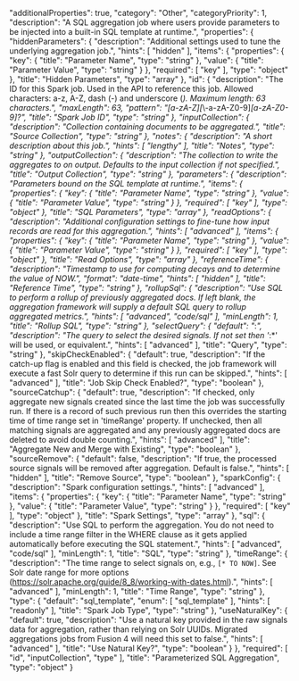   "additionalProperties": true,
  "category": "Other",
  "categoryPriority": 1,
  "description": "A SQL aggregation job where users provide parameters to be injected into a built-in SQL template at runtime.",
  "properties": {
    "hiddenParameters": {
      "description": "Additional settings used to tune the underlying aggregation job.",
      "hints": [
        "hidden"
      ],
      "items": {
        "properties": {
          "key": {
            "title": "Parameter Name",
            "type": "string"
          },
          "value": {
            "title": "Parameter Value",
            "type": "string"
          }
        },
        "required": [
          "key"
        ],
        "type": "object"
      },
      "title": "Hidden Parameters",
      "type": "array"
    },
    "id": {
      "description": "The ID for this Spark job. Used in the API to reference this job. Allowed characters: a-z, A-Z, dash (-) and underscore (_). Maximum length: 63 characters.",
      "maxLength": 63,
      "pattern": "[a-zA-Z][_\\-a-zA-Z0-9]*[a-zA-Z0-9]?",
      "title": "Spark Job ID",
      "type": "string"
    },
    "inputCollection": {
      "description": "Collection containing documents to be aggregated.",
      "title": "Source Collection",
      "type": "string"
    },
    "notes": {
      "description": "A short description about this job.",
      "hints": [
        "lengthy"
      ],
      "title": "Notes",
      "type": "string"
    },
    "outputCollection": {
      "description": "The collection to write the aggregates to on output. Defaults to the input collection if not specified.",
      "title": "Output Collection",
      "type": "string"
    },
    "parameters": {
      "description": "Parameters bound on the SQL template at runtime.",
      "items": {
        "properties": {
          "key": {
            "title": "Parameter Name",
            "type": "string"
          },
          "value": {
            "title": "Parameter Value",
            "type": "string"
          }
        },
        "required": [
          "key"
        ],
        "type": "object"
      },
      "title": "SQL Parameters",
      "type": "array"
    },
    "readOptions": {
      "description": "Additional configuration settings to fine-tune how input records are read for this aggregation.",
      "hints": [
        "advanced"
      ],
      "items": {
        "properties": {
          "key": {
            "title": "Parameter Name",
            "type": "string"
          },
          "value": {
            "title": "Parameter Value",
            "type": "string"
          }
        },
        "required": [
          "key"
        ],
        "type": "object"
      },
      "title": "Read Options",
      "type": "array"
    },
    "referenceTime": {
      "description": "Timestamp to use for computing decays and to determine the value of NOW.",
      "format": "date-time",
      "hints": [
        "hidden"
      ],
      "title": "Reference Time",
      "type": "string"
    },
    "rollupSql": {
      "description": "Use SQL to perform a rollup of previously aggregated docs. If left blank, the aggregation framework will supply a default SQL query to rollup aggregated metrics.",
      "hints": [
        "advanced",
        "code/sql"
      ],
      "minLength": 1,
      "title": "Rollup SQL",
      "type": "string"
    },
    "selectQuery": {
      "default": "*:*",
      "description": "The query to select the desired signals. If not set then '*:*' will be used, or equivalent.",
      "hints": [
        "advanced"
      ],
      "title": "Query",
      "type": "string"
    },
    "skipCheckEnabled": {
      "default": true,
      "description": "If the catch-up flag is enabled and this field is checked, the job framework will execute a fast Solr query to determine if this run can be skipped.",
      "hints": [
        "advanced"
      ],
      "title": "Job Skip Check Enabled?",
      "type": "boolean"
    },
    "sourceCatchup": {
      "default": true,
      "description": "If checked, only aggregate new signals created since the last time the job was successfully run. If there is a record of such previous run then this overrides the starting time of time range set in 'timeRange' property. If unchecked, then all matching signals are aggregated and any previously aggregated docs are deleted to avoid double counting.",
      "hints": [
        "advanced"
      ],
      "title": "Aggregate New and Merge with Existing",
      "type": "boolean"
    },
    "sourceRemove": {
      "default": false,
      "description": "If true, the processed source signals will be removed after aggregation. Default is false.",
      "hints": [
        "hidden"
      ],
      "title": "Remove Source",
      "type": "boolean"
    },
    "sparkConfig": {
      "description": "Spark configuration settings.",
      "hints": [
        "advanced"
      ],
      "items": {
        "properties": {
          "key": {
            "title": "Parameter Name",
            "type": "string"
          },
          "value": {
            "title": "Parameter Value",
            "type": "string"
          }
        },
        "required": [
          "key"
        ],
        "type": "object"
      },
      "title": "Spark Settings",
      "type": "array"
    },
    "sql": {
      "description": "Use SQL to perform the aggregation. You do not need to include a time range filter in the WHERE clause as it gets applied automatically before executing the SQL statement.",
      "hints": [
        "advanced",
        "code/sql"
      ],
      "minLength": 1,
      "title": "SQL",
      "type": "string"
    },
    "timeRange": {
      "description": "The time range to select signals on, e.g., `[* TO NOW]`. See Solr date range for more options (https://solr.apache.org/guide/8_8/working-with-dates.html).",
      "hints": [
        "advanced"
      ],
      "minLength": 1,
      "title": "Time Range",
      "type": "string"
    },
    "type": {
      "default": "sql_template",
      "enum": [
        "sql_template"
      ],
      "hints": [
        "readonly"
      ],
      "title": "Spark Job Type",
      "type": "string"
    },
    "useNaturalKey": {
      "default": true,
      "description": "Use a natural key provided in the raw signals data for aggregation, rather than relying on Solr UUIDs. Migrated aggregations jobs from Fusion 4 will need this set to false.",
      "hints": [
        "advanced"
      ],
      "title": "Use Natural Key?",
      "type": "boolean"
    }
  },
  "required": [
    "id",
    "inputCollection",
    "type"
  ],
  "title": "Parameterized SQL Aggregation",
  "type": "object"
}
